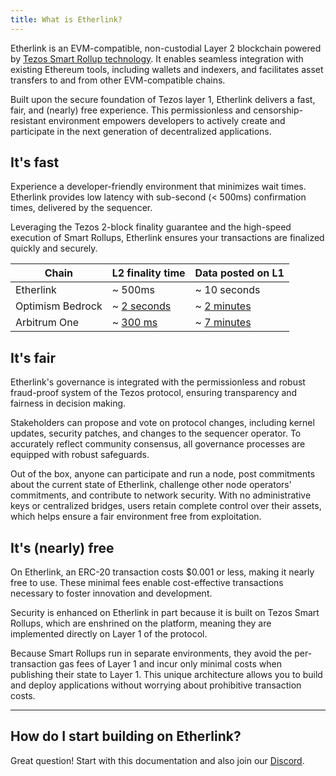```yaml
---
title: What is Etherlink?
---
```



Etherlink is an EVM-compatible, non-custodial Layer 2 blockchain powered by [Tezos Smart Rollup technology](https://tezos.com/developers/smart-rollups/).
It enables seamless integration with existing Ethereum tools, including wallets and indexers, and facilitates asset transfers to and from other EVM-compatible chains.

Built upon the secure foundation of Tezos layer 1, Etherlink delivers a fast, fair, and (nearly) free experience.
This permissionless and censorship-resistant environment empowers developers to actively create and participate in the next generation of decentralized applications.

## It's fast

Experience a developer-friendly environment that minimizes wait times.
Etherlink provides low latency with sub-second (< 500ms) confirmation times, delivered by the sequencer.

Leveraging the Tezos 2-block finality guarantee and the high-speed execution of Smart Rollups, Etherlink ensures your transactions are finalized quickly and securely.

<table>
  <thead>
    <tr>
      <th>Chain</th>
      <th>L2 finality time</th>
      <th>Data posted on L1</th>
    </tr>
  </thead>
  <tbody>
    <tr>
      <td>Etherlink</td>
      <td>~ <span class="emphasize-advantage">500ms</span></td>
      <td>~ <span class="emphasize-advantage">10 seconds</span></td>
    </tr>
    <tr>
      <td>Optimism Bedrock</td>
      <td>~ <a class="deemphasize-disadvantage" href="https://community.optimism.io/docs/developers/build/differences/#blocks" target="_blank" rel="noopener noreferrer">2 seconds</a></td>
      <td>~ <a class="deemphasize-disadvantage" href="https://optimistic.etherscan.io/batches" target="_blank" rel="noopener noreferrer">2 minutes</a></td>
    </tr>
    <tr>
      <td>Arbitrum One</td>
      <td>~ <a class="deemphasize-disadvantage" href="https://arbiscan.io/" target="_blank" rel="noopener noreferrer">300 ms</a></td>
      <td>~ <a class="deemphasize-disadvantage" href="https://arbiscan.io/batches" target="_blank" rel="noopener noreferrer">7 minutes</a></td>
    </tr>
  </tbody>
</table>

## It's fair

Etherlink's governance is integrated with the permissionless and robust fraud-proof system of the Tezos protocol, ensuring transparency and fairness in decision making.

Stakeholders can propose and vote on protocol changes, including kernel updates, security patches, and changes to the sequencer operator.
To accurately reflect community consensus, all governance processes are equipped with robust safeguards.

Out of the box, anyone can participate and run a node, post commitments about the current state of Etherlink, challenge other node operators' commitments, and contribute to network security.
With no administrative keys or centralized bridges, users retain complete control over their assets, which helps ensure a fair environment free from exploitation.

## It's (nearly) free

On Etherlink, an ERC-20 transaction costs $0.001 or less, making it nearly free to use.
These minimal fees enable cost-effective transactions necessary to foster innovation and development.

Security is enhanced on Etherlink in part because it is built on Tezos Smart Rollups, which are enshrined on the platform, meaning they are implemented directly on Layer 1 of the protocol.

Because Smart Rollups run in separate environments, they avoid the per-transaction gas fees of Layer 1 and incur only minimal costs when publishing their state to Layer 1.
This unique architecture allows you to build and deploy applications without worrying about prohibitive transaction costs.

***

## How do I start building on Etherlink?

Great question! Start with this documentation and also join our [Discord](https://discord.gg/etherlink).
